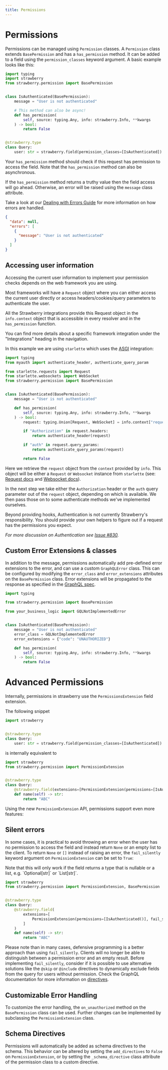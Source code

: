 ```yaml
---
title: Permissions
---
```


# Permissions

Permissions can be managed using `Permission` classes. A `Permission` class
extends `BasePermission` and has a `has_permission` method. It can be added to a
field using the `permission_classes` keyword argument. A basic example looks
like this:

```python
import typing
import strawberry
from strawberry.permission import BasePermission


class IsAuthenticated(BasePermission):
    message = "User is not authenticated"

    # This method can also be async!
    def has_permission(
        self, source: typing.Any, info: strawberry.Info, **kwargs
    ) -> bool:
        return False


@strawberry.type
class Query:
    user: str = strawberry.field(permission_classes=[IsAuthenticated])
```

Your `has_permission` method should check if this request has permission to
access the field. Note that the `has_permission` method can also be
asynchronous.

If the `has_permission` method returns a truthy value then the field access will
go ahead. Otherwise, an error will be raised using the `message` class
attribute.

Take a look at our [Dealing with Errors Guide](/docs/guides/errors) for more
information on how errors are handled.

```json
{
  "data": null,
  "errors": [
    {
      "message": "User is not authenticated"
    }
  ]
}
```

## Accessing user information

Accessing the current user information to implement your permission checks
depends on the web framework you are using.

Most frameworks will have a `Request` object where you can either access the
current user directly or access headers/cookies/query parameters to authenticate
the user.

All the Strawberry integrations provide this Request object in the
`info.context` object that is accessible in every resolver and in the
`has_permission` function.

You can find more details about a specific framework integration under the
"Integrations" heading in the navigation.

In this example we are using `starlette` which uses the
[ASGI](/docs/integrations/asgi) integration:

```python
import typing
from myauth import authenticate_header, authenticate_query_param

from starlette.requests import Request
from starlette.websockets import WebSocket
from strawberry.permission import BasePermission


class IsAuthenticated(BasePermission):
    message = "User is not authenticated"

    def has_permission(
        self, source: typing.Any, info: strawberry.Info, **kwargs
    ) -> bool:
        request: typing.Union[Request, WebSocket] = info.context["request"]

        if "Authorization" in request.headers:
            return authenticate_header(request)

        if "auth" in request.query_params:
            return authenticate_query_params(request)

        return False
```

Here we retrieve the `request` object from the `context` provided by `info`.
This object will be either a `Request` or `Websocket` instance from `starlette`
(see: [Request docs](https://www.starlette.io/requests/) and
[Websocket docs](https://www.starlette.io/websockets/)).

In the next step we take either the `Authorization` header or the `auth` query
parameter out of the `request` object, depending on which is available. We then
pass those on to some authenticate methods we've implemented ourselves.

Beyond providing hooks, Authentication is not currently Strawberry's
responsibility. You should provide your own helpers to figure out if a request
has the permissions you expect.

*For more discussion on Authentication see*
*[Issue #830](https://github.com/strawberry-graphql/strawberry/issues/830).*

## Custom Error Extensions & classes

In addition to the message, permissions automatically add pre-defined error
extensions to the error, and can use a custom `GraphQLError` class. This can be
configured by modifying the `error_class` and `error_extensions` attributes on
the `BasePermission` class. Error extensions will be propagated to the response
as specified in the
[GraphQL spec](https://strawberry.rocks/docs/types/exceptions).

```python
import typing

from strawberry.permission import BasePermission

from your_business_logic import GQLNotImplementedError


class IsAuthenticated(BasePermission):
    message = "User is not authenticated"
    error_class = GQLNotImplementedError
    error_extensions = {"code": "UNAUTHORIZED"}

    def has_permission(
        self, source: typing.Any, info: strawberry.Info, **kwargs
    ) -> bool:
        return False
```

# Advanced Permissions

Internally, permissions in strawberry use the `PermissionsExtension` field
extension.

The following snippet

```python
import strawberry


@strawberry.type
class Query:
    user: str = strawberry.field(permission_classes=[IsAuthenticated])
```

is internally equivalent to

```python
import strawberry
from strawberry.permission import PermissionExtension


@strawberry.type
class Query:
    @strawberry.field(extensions=[PermissionExtension(permissions=[IsAuthenticated()])])
    def name(self) -> str:
        return "ABC"
```

Using the new `PermissionExtension` API, permissions support even more features:

## Silent errors

In some cases, it is practical to avoid throwing an error when the user has no
permission to access the field and instead return `None` or an empty list to the
client. To return `None` or `[]` instead of raising an error, the
`fail_silently ` keyword argument on `PermissionExtension` can be set to `True`:

<Warning>
  Note that this will only work if the field returns a type that is nullable or
  a list, e.g. `Optional[str]` or `List[str]`.
</Warning>


```python
import strawberry
from strawberry.permission import PermissionExtension, BasePermission


@strawberry.type
class Query:
    @strawberry.field(
        extensions=[
            PermissionExtension(permissions=[IsAuthenticated()], fail_silently=True)
        ]
    )
    def name(self) -> str:
        return "ABC"
```

Please note than in many cases, defensive programming is a better approach than
using `fail_silently`. Clients will no longer be able to distinguish between a
permission error and an empty result. Before implementing `fail_silently`,
consider if it is possible to use alternative solutions like the `@skip` or
`@include` directives to dynamically exclude fields from the query for users
without permission. Check the GraphQL documentation for more information on
[directives](https://graphql.org/learn/queries/#directives).

## Customizable Error Handling

To customize the error handling, the `on_unauthorized` method on the
`BasePermission` class can be used. Further changes can be implemented by
subclassing the `PermissionExtension` class.

## Schema Directives

Permissions will automatically be added as schema directives to the schema. This
behavior can be altered by setting the `add_directives` to `False` on
`PermissionExtension`, or by setting the `_schema_directive` class attribute of
the permission class to a custom directive.
